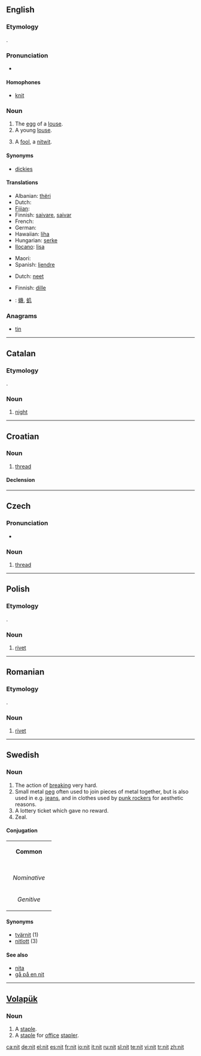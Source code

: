 ==English==

===Etymology===
{{OE.}} {{term|hnitu|lang=ang}}.

===Pronunciation===
*{{rhymes|ɪt}}

====Homophones====
*[[knit]]

===Noun===
{{en-noun}}

# The [[egg]] of a [[louse]].
# A young [[louse]].
# {{slang}} A [[fool]], a [[nitwit]].

====Synonyms====
*[[dickies]] {{qualifier|Geordie}}

====Translations====
{{trans-top|egg of a louse}}
* Albanian: [[thëri]] {{f|p}}
* Dutch: {{t|nl|neet|f}}
* [[Fijian]]: {{t-|fj|lise|xs=Fijian}}
* Finnish: [[saivare]], [[saivar]]
* French: {{t+|fr|lente|f}}
* German: {{t-|de|Nisse|f}}
* Hawaiian: [[liha]]
* Hungarian: [[serke]]
* [[Ilocano]]: [[lisa]]
{{trans-mid}}
* Maori: {{t-|mi|riha|xs=Maori}}
* Spanish: [[liendre]] {{f}}
{{trans-bottom}}

{{trans-top|young louse}}
* Dutch: [[neet]] {{f}}
{{trans-mid}}
{{trans-bottom}}

{{trans-top|slang: fool, nitwit}}
* Finnish: [[dille]]
{{trans-mid}}
{{trans-bottom}}

{{ttbc-top}}
*{{ttbc|CJKV Characters}}: [[蟣]], [[虮]]
{{ttbc-bottom}}

===Anagrams===
*[[tin]]

----

==Catalan==

===Etymology===
{{L.|ca}} {{term|nox|lang=la}}.

===Noun===
{{ca-noun-f}}

# [[night]]

----

==Croatian==

===Noun===
{{hr-noun|g=f|niti}}

# [[thread]]

====Declension====
{{hr-decl-noun
|nit|niti
|niti|niti
|niti|nitima
|nit|niti
|niti|niti
|niti|nitima
|niću / niti|nitima
}}

----

==Czech==

===Pronunciation===
*{{audio|Cs-nit.ogg|audio}}

===Noun===
{{infl|cs|noun}}

# [[thread]]

----

==Polish==

===Etymology===
{{G.|pl}} {{term|Niete|lang=de}}.

===Noun===
{{infl|pl|noun|gender=m}}

# [[rivet]]

----

==Romanian==

===Etymology===
{{G.|ro}} {{term|Niete|lang=de}}.

===Noun===
{{infl|ro|noun|g=n}}

# [[rivet]]

----

==Swedish==

===Noun===
{{infl|sv|noun}}

# The action of [[breaking]] very hard.
# Small metal [[peg]] often used to join pieces of metal together, but is also used in e.g. [[jeans]], and in clothes used by [[punk rocker]]s for aesthetic reasons.
# A lottery ticket which gave no reward.
# Zeal.

====Conjugation====
{| border=1 cellspacing=0
| bgcolor=#FFFFF0 colspan=5 align=center | '''Common'''
|-
|- bgcolor=#FFFFF0 align=center
! rowspan=2 |
| colspan=2 width=105 | ''Singular''
| colspan=2 | ''Plural''
|- bgcolor=#FFFFF0 align=center
| width=105 | ''Indefinite''
| width=105 | ''Definite''
| width=105 | ''Indefinite''
|  width=105 | ''Definite''
|- align=center
| width=105 bgcolor=#FFFFF0 | ''Nominative''
| [[nit]]
| [[niten]]
| [[nitar]]
| [[nitarna]]
|- align=center
| width=105 bgcolor=#FFFFF0 | ''Genitive''
| [[nits]]
| [[nitens]]
| [[nitars]]
| [[nitarnas]]
|}

====Synonyms====
*[[tvärnit]] (1)
*[[nitlott]] (3)

====See also====
*[[nita]]
*[[gå på en nit]]

----

==[[Volapük]]==

===Noun===
{{infl|vo|noun}}

# A [[staple]].
# A [[staple]] for [[office]] [[stapler]].

[[ca:nit]]
[[de:nit]]
[[el:nit]]
[[es:nit]]
[[fr:nit]]
[[io:nit]]
[[it:nit]]
[[ru:nit]]
[[sl:nit]]
[[te:nit]]
[[vi:nit]]
[[tr:nit]]
[[zh:nit]]